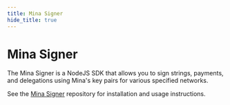 ```yaml
---
title: Mina Signer
hide_title: true
---
```


# Mina Signer

The Mina Signer is a NodeJS SDK that allows you to sign strings, payments, and delegations using Mina's key pairs for various specified networks.

See the [Mina Signer](https://github.com/o1-labs/o1js/tree/main/src/mina-signer) repository for installation and usage instructions.
